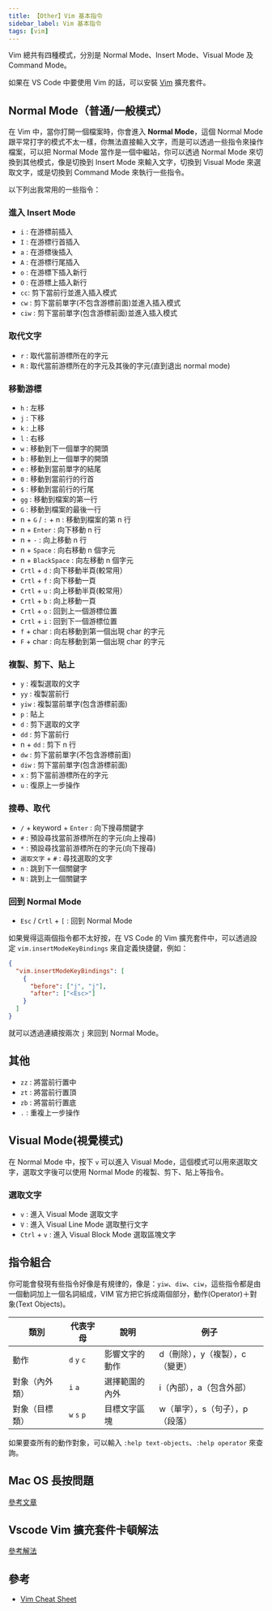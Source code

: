 ```yaml
---
title: 【Other】Vim 基本指令
sidebar_label: Vim 基本指令
tags: [vim]
---
```


Vim 總共有四種模式，分別是 Normal Mode、Insert Mode、Visual Mode 及 Command Mode。

如果在 VS Code 中要使用 Vim 的話，可以安裝 [Vim](https://marketplace.visualstudio.com/items?itemName=vscodevim.vim) 擴充套件。

## Normal Mode（普通/一般模式）

在 Vim 中，當你打開一個檔案時，你會進入 **Normal Mode**，這個 Normal Mode 跟平常打字的模式不太一樣，你無法直接輸入文字，而是可以透過一些指令來操作檔案，可以把 Normal Mode 當作是一個中繼站，你可以透過 Normal Mode 來切換到其他模式，像是切換到 Insert Mode 來輸入文字，切換到 Visual Mode 來選取文字，或是切換到 Command Mode 來執行一些指令。

以下列出我常用的一些指令：

### 進入 Insert Mode

- `i` : 在游標前插入
- `I` : 在游標行首插入
- `a` : 在游標後插入
- `A` : 在游標行尾插入
- `o` : 在游標下插入新行
- `O` : 在游標上插入新行
- `cc`: 剪下當前行並進入插入模式
- `cw` : 剪下當前單字(不包含游標前面)並進入插入模式
- `ciw` : 剪下當前單字(包含游標前面)並進入插入模式

### 取代文字

- `r` : 取代當前游標所在的字元
- `R` : 取代當前游標所在的字元及其後的字元(直到退出 normal mode)

### 移動游標

- `h` : 左移
- `j` : 下移
- `k` : 上移
- `l` : 右移
- `w` : 移動到下一個單字的開頭
- `b` : 移動到上一個單字的開頭
- `e` : 移動到當前單字的結尾
- `0` : 移動到當前行的行首
- `$` : 移動到當前行的行尾
- `gg` : 移動到檔案的第一行
- `G` : 移動到檔案的最後一行
- n + `G` / `:` + n : 移動到檔案的第 n 行
- n + `Enter` : 向下移動 n 行
- n + `-` : 向上移動 n 行
- n + `Space` : 向右移動 n 個字元
- n + `BlackSpace` : 向左移動 n 個字元
- `Crtl` + `d` : 向下移動半頁(較常用）
- `Crtl` + `f` : 向下移動一頁
- `Crtl` + `u` : 向上移動半頁(較常用）
- `Crtl` + `b` : 向上移動一頁
- `Crtl` + `o` : 回到上一個游標位置
- `Crtl` + `i` : 回到下一個游標位置
- `f` + char : 向右移動到第一個出現 char 的字元
- `F` + char : 向左移動到第一個出現 char 的字元

### 複製、剪下、貼上

- `y` : 複製選取的文字
- `yy` : 複製當前行
- `yiw` : 複製當前單字(包含游標前面)
- `p` : 貼上
- `d` : 剪下選取的文字
- `dd` : 剪下當前行
- n + `dd` : 剪下 n 行
- `dw` : 剪下當前單字(不包含游標前面)
- `diw` : 剪下當前單字(包含游標前面)
- `x` : 剪下當前游標所在的字元
- `u` : 復原上一步操作

### 搜尋、取代

- `/` + keyword + `Enter` : 向下搜尋關鍵字
- `#` : 預設尋找當前游標所在的字元(向上搜尋)
- `*` : 預設尋找當前游標所在的字元(向下搜尋)
- `選取文字` + `#` : 尋找選取的文字
- `n` : 跳到下一個關鍵字
- `N` : 跳到上一個關鍵字

### 回到 Normal Mode

- `Esc` / `Crtl` + `[` : 回到 Normal Mode

如果覺得這兩個指令都不太好按，在 VS Code 的 Vim 擴充套件中，可以透過設定 `vim.insertModeKeyBindings` 來自定義快捷鍵，例如：

```json
{
  "vim.insertModeKeyBindings": [
    {
      "before": ["j", "j"],
      "after": ["<Esc>"]
    }
  ]
}
```

就可以透過連續按兩次 `j` 來回到 Normal Mode。

## 其他

- `zz` : 將當前行置中
- `zt` : 將當前行置頂
- `zb` : 將當前行置底
- `.` : 重複上一步操作

## Visual Mode(視覺模式)

在 Normal Mode 中，按下 `v` 可以進入 Visual Mode，這個模式可以用來選取文字，選取文字後可以使用 Normal Mode 的複製、剪下、貼上等指令。

### 選取文字

- `v` : 進入 Visual Mode 選取文字
- `V` : 進入 Visual Line Mode 選取整行文字
- `Ctrl` + `v` : 進入 Visual Block Mode 選取區塊文字

## 指令組合

你可能會發現有些指令好像是有規律的，像是：`yiw`、`diw`、`ciw`，這些指令都是由一個動詞加上一個名詞組成，VIM 官方把它拆成兩個部分，動作(Operator)＋對象(Text Objects)。

| 類別           | 代表字母    | 說明           | 例子                            |
| -------------- | ----------- | -------------- | ------------------------------- |
| 動作           | `d` `y` `c` | 影響文字的動作 | d（刪除），y（複製），c（變更） |
| 對象（內外類） | `i` `a`     | 選擇範圍的內外 | i（內部），a（包含外部）        |
| 對象（目標類） | `w` `s` `p` | 目標文字區塊   | w（單字），s（句子），p（段落） |

如果要查所有的動作對象，可以輸入 `:help text-objects`、`:help operator` 來查詢。

## Mac OS 長按問題

[參考文章](https://www.macworld.com/article/351347/how-to-activate-key-repetition-through-the-macos-terminal.html)

## Vscode Vim 擴充套件卡頓解法

[參考解法](https://github.com/microsoft/vscode/issues/75627#issuecomment-1078827311)

## 參考

- [Vim Cheat Sheet](https://vim.rtorr.com/lang/zh_tw/)
